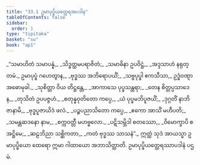 ```yaml
---
title: "33.1 ဥမာပုပ္ဖိယတ္ထေရအပဒါန"
tableOfContents: false
sidebar:
  order: 1
type: "tipitaka"
basket: "su"
book: "ap1"
---
```



<DynamicBreadcrumb />

<Division number="1" book="ap1" e="ch" v="20" p="295">

<Paragraph number="3586" type="verses" book="ap1">
_“သမာဟိတံ သမာပန္နံ,_  
_သိဒ္ဓတ္ထမပရာဇိတံ;_  
_သမာဓိနာ ဥပဝိဋ္ဌံ,_  
_အဒ္ဒသာဟံ နရုတ္တမံ._  

</Paragraph>

</Division>
<Division number="2" book="ap1" e="ch" v="20" p="295">

<Paragraph number="3587" book="ap1">
ဥမာပုပ္ဖံ ဂဟေတွာန,_  
_ဗုဒ္ဓဿ အဘိရောပယိံ;_  
_သဗ္ဗပုပ္ဖါ ဧကသီသာ,_  
ဥဒ္ဓံဝဏ္ဋာ အဓောမုခါ._  

</Paragraph>

</Division>
<Division number="3" book="ap1" e="ch" v="20" p="295">

<Paragraph number="3588" type="verses" book="ap1">
_သုစိတ္တာ ဝိယ တိဋ္ဌန္တေ,_  
_အာကာသေ ပုပ္ဖသန္ထရာ;_  
_တေန စိတ္တပ္ပသာဒေန,_  
_တုသိတံ ဥပပဇ္ဇဟံ._  

</Paragraph>

</Division>
<Division number="4" book="ap1" e="ch" v="20" p="295">

<Paragraph number="3589" type="verses" book="ap1">
_စတုန္နဝုတိတော ကပ္ပေ,_  
_ယံ ပုပ္ဖမဘိပူဇယိံ;_  
_ဒုဂ္ဂတိံ နာဘိဇာနာမိ,_  
_ဗုဒ္ဓပူဇာယိဒံ ဖလံ._  

</Paragraph>

</Division>
<Division number="5" book="ap1" e="ch" v="20" p="295">

<Paragraph number="3590" type="verses" book="ap1">
_ပဉ္စပညာသိတော ကပ္ပေ,_  
_ဧကော အာသိံ မဟီပတိ;_  
_သမန္တဆဒနော နာမ,_  
_စက္ကဝတ္တီ မဟဗ္ဗလော._  

</Paragraph>

</Division>
<Division number="6" book="ap1" e="ch" v="20" p="295">

<Paragraph number="3591" type="verses" book="ap1">
_ပဋိသမ္ဘိဒါ စတဿော,_  
_ဝိမောက္ခာပိ စ အဋ္ဌိမေ;_  
_ဆဠဘိညာ သစ္ဆိကတာ,_  
_ကတံ ဗုဒ္ဓဿ သာသနံ”._  

</Paragraph>

<Paragraph number="3592" book="ap1">
ဣတ္ထံ သုဒံ အာယသ္မာ ဥမာပုပ္ဖိယော ထေရော ဣမာ ဂါထာယော အဘာသိတ္ထာတိ.

</Paragraph>
</Division>

<Paragraph number="3593" type="center" book="ap1">
ဥမာပုပ္ဖိယတ္ထေရဿာပဒါနံ ပဌမံ.
</Paragraph>